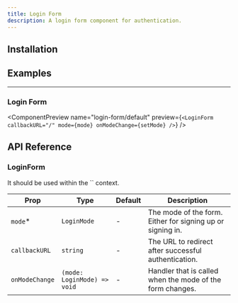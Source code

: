 ```yaml
---
title: Login Form
description: A login form component for authentication.
---
```


<ComponentPreview name="login-form/default" hideCode />

## Installation

<Installation packages="@notion-kit/auth-ui" registryName="blocks" />

## Examples

---

### Login Form

<ComponentPreview
  name="login-form/default"
  preview={`<LoginForm
    callbackURL="/"
    mode={mode}
    onModeChange={setMode}
  />`}
/>

## API Reference

### LoginForm

<Callout title="Note">
  It should be used within the `<AuthProvider>` context.
</Callout>

| Prop           | Type                        | Default | Description                                                |
| -------------- | --------------------------- | ------- | ---------------------------------------------------------- |
| `mode`\*       | `LoginMode`                 | -       | The mode of the form. Either for signing up or signing in. |
| `callbackURL`  | `string`                    | -       | The URL to redirect after successful authentication.       |
| `onModeChange` | `(mode: LoginMode) => void` | -       | Handler that is called when the mode of the form changes.  |
